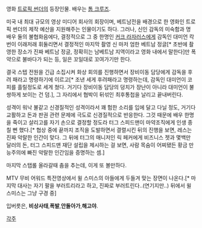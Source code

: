 영화 [[트로픽 썬더]]의 등장인물. 배우는 [[톰 크루즈]].

미국 내 최대 규모의 영상 미디어 회사의 회장이며, 베트남전을 배경으로 한 영화인 트로픽 썬더의 제작 예산을 지원해주는 인물이기도 하다. 그러나, 신인 감독의 미숙함과 명 배우 둘의 불협화음에다, 결정적으로 그 중 한명인 [[커크 라자러스]]에게 감독인 대미언 칵번이 이래저래 휘둘리면서 결정적인 마지막 촬영 신 마저 엄한 베트남 정글[* 초반에 촬영한 장소가 진짜 베트남 정글, 정확히는 남베트남 지역이라고 영화 내에서 말한다]만 폭약으로 불바다가 되는 등, 일은 꼬일대로 꼬여가기만 한다.

결국 스텝 전원을 긴급 소집시켜 화상 회의를 진행하면서 장비이동 담당에게 감독을 후려 패라고 명령하기에 이르고[* 조낸 세게 후려패라고 명령하는데, 감독인 대미언이 코피를 흘릴정도로 세게 쳤다. 거기다 장비이동 담당의 덩치가 장난이 아니라 대미언이 불쌍하게 보이는 건 덤.], 그 자리에서 협박이 뒤섞인 최후통첩을 날리고 끝내버린다.

성격이 워낙 불같고 신경질적인 성격이라서 꽤 험한 소리를 입에 달고 다닐 정도, 거기다 교활하고 돈과 판권 관련 문제에 극도로 신경질적으로 반응한다. 그것 때문에 배우 한명을 죽이고 살리고를 자기 손으로 결정할 정도라 터그 스피드맨이 마약조직에게 인생 종 칠 뻔 했다.[* 협상 중에 끝까지 조직을 도발하면서 결렬시킨 뒤의 진행을 보면, 레스는 진짜 악랄한 인간이 맞다. 그 뒤에 터그의 매니저인 릭 페커에게 비즈니스 젯과 몇백만 달러의 돈, 터그 스피드맨 재단 설립을 제시하는 걸 보면, 사람 목숨이 어찌됐든 황금 만능주의에 빠진 악랄한 인간임을 증명하는 셈.]

마지막 스탭롤 올라갈때 춤을 추는데, 이게 또 볼만하다.

MTV 무비 어워드 특전영상에서 윌 스미스의 아들에게 두들겨 맞는 장면이 나온다.[* 마지막 대사는 자기 팔을 부러트리라고 하고, 진짜로 부러트린다..(연기지만..) 뒤에서 윌 스미스는 그냥 구경 중]

입버릇은, '''비상사태''','''폭발''','''안돌아가''','''해고야'''.

[[각주]]
